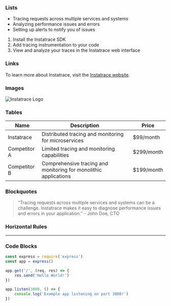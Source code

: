 ### Lists

* Tracing requests across multiple services and systems
* Analyzing performance issues and errors
* Setting up alerts to notify you of issues

1. Install the Instatrace SDK
2. Add tracing instrumentation to your code
3. View and analyze your traces in the Instatrace web interface

### Links

To learn more about Instatrace, visit the [Instatrace website](https://instatrace.com/).

### Images
<img src="https://img.freepik.com/free-vector/gradient-abstract-logo_52683-8518.jpg" alt="Instatrace Logo" />

### Tables

| Name        | Description | Price |
| ----------- | -----------| ----- |
| Instatrace  | Distributed tracing and monitoring for microservices | $99/month |
| Competitor A| Limited tracing and monitoring capabilities             | $299/month |
| Competitor B| Comprehensive tracing and monitoring for monolithic applications | $199/month |


### Blockquotes

> "Tracing requests across multiple services and systems can be a challenge. Instatrace makes it easy to diagnose performance issues and errors in your application." - John Doe, CTO

### Horizontal Rules

---


### Code Blocks

```javascript
const express = require('express')
const app = express()

app.get('/', (req, res) => {
    res.send('Hello World!')
})

app.listen(3000, () => {
    console.log('Example app listening on port 3000!')
})